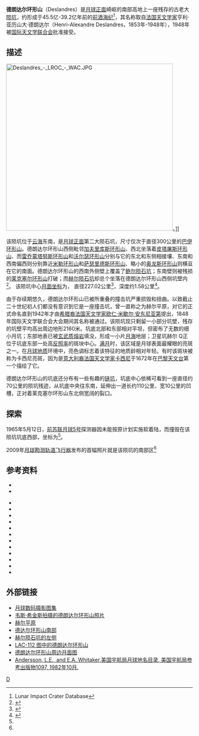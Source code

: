 {{lunar crater data
 |image=Deslandres lunar crater map.jpg
 |caption=赫特福德大学天文台拍摄
 |latitude=32.55|
 |N_or_S=S|
 longitude=5.57|
 |E_or_W=W|
 |diameter=227.02公里|
 |depth=1.58公里|
 |colong=5|
 |eponym=亨利·亚历山大·德朗达尔
}}
'''德朗达尔环形山'''（Deslandres）是[[月球正面|月球正面]]崎岖的南部高地上一座残存的古老大[[撞击坑|陨坑]]，约形成于45.5亿-39.2亿年前的[[前酒海纪|前酒海纪]]<ref name=LICD>Lunar Impact Crater Database</ref>，其名称取自[[法国|法国]][[天文学家|天文学家]]亨利·亚历山大·德朗达尔（Henri-Alexandre Deslandres，1853年-1948年），1948年被[[国际天文学联合会|国际天文学联合会]]批准接受。

==描述==
[[Image:Deslandres_-_LROC_-_WAC.JPG|450px]]。]]

该陨坑位于[[云海_(月球)|云海]]东南，是[[月球正面|月球正面]]第二大陨石坑，尺寸仅次于直径300公里的[[巴伊环形山|巴伊环形山]]。德朗达尔环形山西侧毗邻[[加夫里库斯环形山|加夫里库斯环形山]]、西北坐落着[[皮塔屠斯环形山|皮塔屠斯环形山]]、而[[雷乔蒙塔努斯环形山|雷乔蒙塔努斯环形山]]和[[沃尔瑟环形山|沃尔瑟环形山]]分别与它的东北和东侧相接壤、东南和西南偏西则分别靠近[[米勒环形山|米勒环形山]]和[[萨瑟里德斯环形山|萨瑟里德斯环形山]]、略小的[[奥龙斯环形山|奥龙斯环形山]]则横亘在它的南面。德朗达尔环形山的西南外侧壁上覆盖了[[鲍尔陨石坑|鲍尔陨石坑]]；东南壁则被残损的[[莱克塞尔环形山|莱克塞尔环形山]]打破；而[[赫尔陨石坑|赫尔陨石坑]]却总个坐落在德朗达尔环形山西侧坑壁内
<ref>{{Cite web |url=http://planetarynames.wr.usgs.gov/images/Lunar/lac_112_lo.pdf |title=Crater Deslandres on LAC-112 map. |accessdate=2016-09-17 |archive-date=2013-02-20 |archive-url=https://web.archive.org/web/20130220204104/http://planetarynames.wr.usgs.gov/images/Lunar/lac_112_lo.pdf |dead-url=no }}</ref>。
该陨坑中心[[月面坐标|月面坐标]]为{{Coord|32.55|S|5.57|E|globe:Moon|nogoogle=1|noosm=1}}，
直径227.02公里<ref name="IAU">{{Cite web |url=http://planetarynames.wr.usgs.gov/Feature/1502 |title=Directory of the International Astronomical Union |access-date=2016-09-17 |archive-date=2021-02-17 |archive-url=https://web.archive.org/web/20210217133932/https://planetarynames.wr.usgs.gov/Feature/1502 }}</ref>，深度约1.58公里<ref>{{Cite web |url=http://fisherka.csolutionshosting.net/astronote/plan/craterdepth/html/CraterDepthFeatureNameWestfall.html |title=John E. Westfall's Atlas of the Lunar Terminator, Cambridge Univ. Press (2000) |accessdate=2016-09-17 |archive-date=2014-12-18 |archive-url=https://archive.today/20141218234310/http://fisherka.csolutionshosting.net/astronote/plan/craterdepth/html/CraterDepthFeatureNameWestfall.html |dead-url=yes }}</ref>。

由于存续期悠久，德朗达尔环形山已被所重叠的撞击坑严重损毁和扭曲。以致截止二十世纪初人们都没有意识到它是一座撞击坑，曾一直称之为赫尔平原，对它的正式命名直到1942年才由[[希腊人|希腊裔]][[法国|法国]][[天文学家|天文学家]][[欧仁·米歇尔·安东尼亚第|欧仁·米歇尔·安东尼亚第]]提出，1848年国际天文学联合会大会期间其名称被通过。该陨坑现只剩留一小部分坑壁，残存的坑壁平均高出周边地形2160米。坑底北部和东部相对平坦，但密布了无数的细小月坑；东部地表已被[[玄武岩|玄武质]][[熔岩|熔岩]]填没，形成一小片[[月海|月海]]地层；卫星坑赫尔 Q正位于坑底东部一处高[[反照率|反照率]]的斑块中心。[[满月|满月]]时，该区域是月球表面最耀眼的亮斑之一。在[[月球地质|月球地质]]环境中，亮色调标志着该特征的地质龄相对年轻。有时该斑块被称为卡西尼亮斑，因为是[[意大利人|意大利裔]][[法国|法国]][[天文学家|天文学家]][[乔瓦尼·多梅尼科·卡西尼|卡西尼]]于1672年在[[巴黎天文台|巴黎天文台]]第一个描绘了它。

德朗达尔环形山的坑底还分布有一些有趣的[[链坑|链坑]]，坑底中心依稀可看到一座直径约70公里的陨坑残迹，从坑底中央往东南，延伸出一道长约110公里、宽10公里的凹槽，正对着莱克塞尔环形山东北侧宽阔的裂口。

==探索==
1965年5月12日，[[前苏联|前苏联]][[月球5号|月球5号]]探测器因未能按原计划实施软着陆，而撞毁在该陨坑坑底西部，坐标为{{Lunar coords and quad cat|31|S|8|W}}<ref name=NSSDC/>。

2009年[[月球勘测轨道飞行器|月球勘测轨道飞行器]]发布的首幅照片就是该陨坑的南部区<ref name=LRO/>

==参考资料==
{{reflist|refs=
<ref name=LRO>{{Cite web
 |url=http://www.nasa.gov/mission_pages/LRO/multimedia/lroimages/lroc_20090702_a.html
 |title=LRO's First Moon Images
 |publisher=[[NASA|NASA]]
 |author=Robert Garner
 |date=July 2, 2009
 |accessdate=2015-08-07
 |archive-date=2009-08-08
 |archive-url=https://web.archive.org/web/20090808163647/http://www.nasa.gov/mission_pages/LRO/multimedia/lroimages/lroc_20090702_a.html
 |dead-url=no
 }}</ref>
<ref name=NSSDC>{{cite web
 |url         = http://nssdc.gsfc.nasa.gov/nmc/masterCatalog.do?sc=1965-036A
 |title       = Luna 5
 |work        = NASA Space Science Data Coordinated Archive
 |date        = 2014-08-26
 |accessdate  = 2015-04-13
 |deadurl     = no
 |archiveurl  = https://www.webcitation.org/6Z0tFeDYP?url=http://nssdc.gsfc.nasa.gov/nmc/masterCatalog.do?sc=1965-036A
 |archivedate = 2015-06-03
}}</ref>
}}

* {{cite web | last = Wood | first = Chuck | date = 2006-09-22 | url = http://www.lpod.org/?m=20060922 | title = Hell Plain | publisher = Lunar Photo of the Day | accessdate = 2006-09-19 | deadurl = yes | archiveurl = https://web.archive.org/web/20070927004338/http://www.lpod.org/?m=20060922 | archivedate = 2007-09-27 }}
* {{cite web | last = Wood | first = Chuck | date = 2005-04-15 | url = http://www.lpod.org/?m=20060415 | title = A Floorful of History | publisher = Lunar Photo of the Day | accessdate = 2006-07-21 | deadurl = yes | archiveurl = https://web.archive.org/web/20060514140530/http://www.lpod.org/?m=20060415 | archivedate = 2006-05-14 }}
{{refbegin}}
* {{cite book
  | last1 = Andersson
  | first1 = L. E.
  | last2 = Whitaker
  | first2 = E. A.
  | authorlink2 = Ewen Whitaker
  | date = 1982
  | title = [[NASA|NASA]] Catalogue of Lunar Nomenclature
  | publisher = NASA RP-1097
  | ref = harv
  }}
* {{GPN|1502|Deslandres}}
* {{cite book
  | last1 = Bussey
  | first1 = B.
  | authorlink1 = Ben Bussey
  | last2 = Spudis
  | first2 = P.
  | authorlink2 = Paul Spudis
  | date = 2004
  | title = The Clementine Atlas of the Moon
  | publisher = Cambridge University Press
  | location = New York
  | isbn = 978-0-521-81528-4
  | ref = harv
  }}
* {{cite book
  | last1 = Cocks
  | first1 = Elijah E.
  | last2 = Cocks
  | first2 = Josiah C.
  | date = 1995
  | title = Who's Who on the Moon: A Biographical Dictionary of Lunar Nomenclature
  | url = https://archive.org/details/isbn_9780936389271
  | publisher = Tudor Publishers
  | isbn = 978-0-936389-27-1
  | ref = harv
  }}
* {{cite web
  | last = McDowell
  | first = Jonathan
  | date = July 15, 2007
  | url = http://host.planet4589.org/astro/lunar/
  | title = Lunar Nomenclature
  | publisher = Jonathan's Space Report
  | accessdate = 2007-10-24
  | ref = harv
  | archive-date = 2018-12-25
  | archive-url = https://web.archive.org/web/20181225170156/http://host.planet4589.org/astro/lunar/
  | dead-url = no
  }}
* {{cite journal| last1 = Menzel| first1 = D. H.| last2 = Minnaert| first2 = M.| last3 = Levin| first3 = B.| last4 = Dollfus| first4 = A.| last5 = Bell| first5 = B.| title = Report on Lunar Nomenclature by the Working Group of Commission 17 of the IAU| doi = 10.1007/BF00171763| journal = Space Science Reviews| volume = 12| issue = 2| pages = 136–186| date = 1971| bibcode = 1971SSRv...12..136M| ref = harv}}
* {{cite book
  | first = Patrick
  | last = Moore
  | authorlink = Patrick Moore
  | date = 2001
  | title = On the Moon
  | url = https://archive.org/details/patrickmooreonmo00patr
  | publisher = Sterling Publishing Co.
  | isbn = 978-0-304-35469-6
  | ref = harv
  }}
* {{cite book
  | first = Fred W.
  | last = Price
  | date = 1988
  | title = The Moon Observer's Handbook
  | publisher = Cambridge University Press
  | isbn = 978-0-521-33500-3
  | ref = harv
  }}
* {{cite book
  | last = Rükl
  | first = Antonín
  | authorlink = Antonín Rükl
  | date = 1990
  | title = Atlas of the Moon
  | publisher = Kalmbach Books
  | isbn = 978-0-913135-17-4
  | ref = harv
  }}
* {{cite book
  | last = Webb
  | first = Rev. T. W.
  | authorlink = Thomas William Webb
  | date = 1962
  | title = Celestial Objects for Common Telescopes
  | url = https://archive.org/details/celestialobjects00webb
  | edition = 6th revised
  | publisher = Dover
  | isbn = 978-0-486-20917-3
  | ref = harv
  }}
* {{cite book
  | first = Ewen A.
  | last = Whitaker
  | authorlink = Ewen Whitaker
  | date = 1999
  | title = Mapping and Naming the Moon
  | publisher = Cambridge University Press
  | isbn = 978-0-521-62248-6
  | ref = harv
  }}
* {{cite book
  | first = Peter T.
  | last = Wlasuk
  | date = 2000
  | title = Observing the Moon
  | publisher = Springer
  | isbn = 978-1-85233-193-1
  | ref = harv
 }}
{{refend}}

==外部链接==
* [http://www.lpi.usra.edu/resources/lunar_orbiter/bin/srch_nam.shtml?Deslandres%7C0 月球数码摄影图集] {{Wayback|url=http://www.lpi.usra.edu/resources/lunar_orbiter/bin/srch_nam.shtml?Deslandres%7C0 |date=20201127013901 }}
* [http://higginsandsons.com/astro/images/Deslandres2--rotate--09-14-06.jpg 韦斯·希金斯拍摄的德朗达尔环形山照片] {{Wayback|url=http://higginsandsons.com/astro/images/Deslandres2--rotate--09-14-06.jpg |date=20201127014354 }}
* [https://web.archive.org/web/20070927004338/http://www.lpod.org/?m=20060922 赫尔平原]
* [https://web.archive.org/web/20160310122034/http://www.lpod.org/archive/archive/2004/05/LPOD-2004-05-07.htm 德达尔环形山南部]
* [http://lpod.wikispaces.com/October+10%2C+2008 赫尔陨石坑的左侧] {{Wayback|url=http://lpod.wikispaces.com/October+10%2C+2008 |date=20111228091621 }}
* [http://www.lpi.usra.edu/resources/mapcatalog/LAC/lac112/ LAC-112 图中的德朗达尔环形山] {{Wayback|url=http://www.lpi.usra.edu/resources/mapcatalog/LAC/lac112/ |date=20160304072013 }}
* [http://www.lpi.usra.edu/resources/mapcatalog/usgs/I713/ 德朗达尔环形山周边月面图] {{Wayback|url=http://www.lpi.usra.edu/resources/mapcatalog/usgs/I713/ |date=20170218014519 }}
* [http://planet4589.org/astro/lunar/RP-1097.pdf Andersson, L.E., and E.A. Whitaker,美国宇航局月球地名目录, 美国宇航局参考出版物1097, 1982年10月.] {{Wayback|url=http://planet4589.org/astro/lunar/RP-1097.pdf |date=20141006125838 }}

[[Category:月球环形山|D]]
{{月球環形山 (C-F)}}